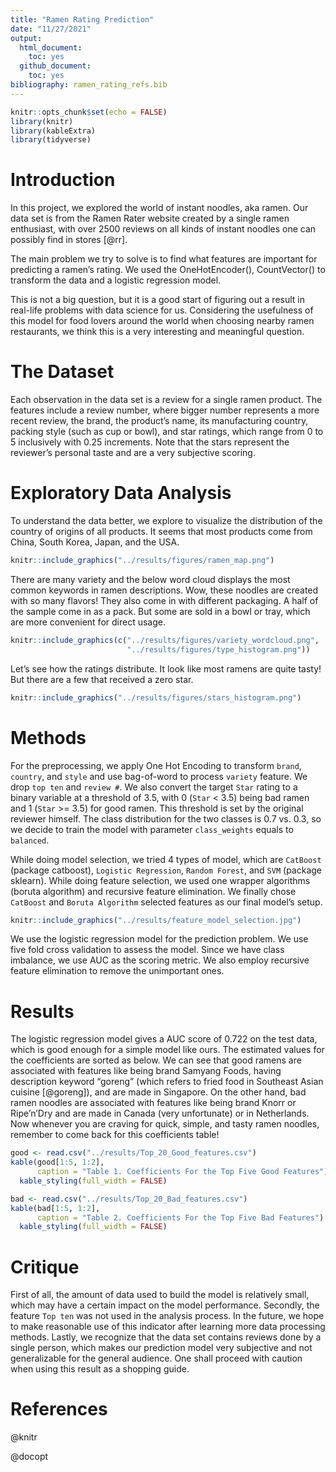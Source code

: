 ```yaml
---
title: "Ramen Rating Prediction"
date: "11/27/2021"
output:
  html_document:
    toc: yes
  github_document:
    toc: yes
bibliography: ramen_rating_refs.bib
---
```


```r
knitr::opts_chunk$set(echo = FALSE)
library(knitr)
library(kableExtra)
library(tidyverse)
```


# Introduction

In this project, we explored the world of instant noodles, aka ramen. Our data set is from the Ramen Rater website created by a single ramen enthusiast, with over 2500 reviews on all kinds of instant noodles one can possibly find in stores [@rr]. 

The main problem we try to solve is to find what features are important for predicting a ramen’s rating. We used the OneHotEncoder(), CountVector() to transform the data and a logistic regression model.

This is not a big question, but it is a good start of figuring out a result in real-life problems with data science for us. Considering the usefulness of this model for food lovers around the world when choosing nearby ramen restaurants, we think this is a very interesting and meaningful question.

# The Dataset

Each observation in the data set is a review for a single ramen product. The features include a review number, where bigger number represents a more recent review, the brand, the product's name, its manufacturing country, packing style (such as cup or bowl), and star ratings, which range from 0 to 5 inclusively with 0.25 increments. Note that the stars represent the reviewer's personal taste and are a very subjective scoring.

# Exploratory Data Analysis

To understand the data better, we explore to visualize the distribution of the country of origins of all products. It seems that most products come from China, South Korea, Japan, and the USA.

```r
knitr::include_graphics("../results/figures/ramen_map.png")
```

There are many variety and the below word cloud displays the most common keywords in ramen descriptions. Wow, these noodles are created with so many flavors! They also come in with different packaging. A half of the sample come in as a pack. But some are sold in a bowl or tray, which are more convenient for direct usage.

```r
knitr::include_graphics(c("../results/figures/variety_wordcloud.png",
                          "../results/figures/type_histogram.png"))
```

Let's see how the ratings distribute. It look like most ramens are quite tasty! But there are a few that received a zero star.

```r
knitr::include_graphics("../results/figures/stars_histogram.png")
```

# Methods

For the preprocessing, we apply One Hot Encoding to transform  `brand`, `country`, and `style` and use bag-of-word to process `variety` feature. We drop `top ten` and `review #`. We also convert the target `Star` rating to a binary variable at a threshold of 3.5, with 0 (`Star` < 3.5) being bad ramen and 1 (`Star` >= 3.5) for good ramen. This threshold is set by the original reviewer himself. The class distribution for the two classes is 0.7 vs. 0.3, so we decide to train the model with parameter `class_weights` equals to `balanced`.

While doing model selection, we tried 4 types of model, which are `CatBoost` (package catboost), `Logistic Regression`, `Random Forest`, and `SVM` (package sklearn). While doing feature selection, we used one wrapper algorithms (boruta algorithm) and recursive feature elimination. We finally chose `CatBoost` and `Boruta Algorithm` selected features as our final model's setup.  

```r
knitr::include_graphics("../results/feature_model_selection.jpg")
```

We use the logistic regression model for the prediction problem. We use five fold cross validation to assess the model. Since we have class imbalance, we use AUC as the scoring metric. We also employ recursive feature elimination to remove the unimportant ones.

# Results

The logistic regression model gives a AUC score of 0.722 on the test data, which is good enough for a simple model like ours. The estimated values for the coefficients are sorted as below. We can see that good ramens are associated with features like being brand Samyang Foods, having description keyword "goreng" (which refers to fried food in Southeast Asian cuisine [@goreng]), and are made in Singapore. On the other hand, bad ramen noodles are associated with features like being brand Knorr or Ripe'n'Dry and are made in Canada (very unfortunate) or in Netherlands. Now whenever you are craving for quick, simple, and tasty ramen noodles, remember to come back for this coefficients table!

```r
good <- read.csv("../results/Top_20_Good_features.csv")
kable(good[1:5, 1:2],
      caption = "Table 1. Coefficients For the Top Five Good Features") %>%
  kable_styling(full_width = FALSE)
```

```r
bad <- read.csv("../results/Top_20_Bad_features.csv")
kable(bad[1:5, 1:2],
      caption = "Table 2. Coefficients For the Top Five Bad Features") %>%
  kable_styling(full_width = FALSE)
```

# Critique

First of all, the amount of data used to build the model is relatively small, which may have a certain impact on the model performance. Secondly, the feature `Top ten` was not used in the analysis process. In the future, we hope to make reasonable use of this indicator after learning more data processing methods. Lastly, we recognize that the data set contains reviews done by a single person, which makes our prediction model very subjective and not generalizable for the general audience. One shall proceed with caution when using this result as a shopping guide.

# References
@knitr

@docopt